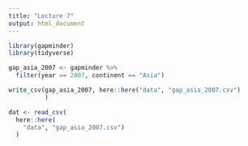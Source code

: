 ```yaml
---
title: "Lecture 7"
output: html_document
---
```


```r
library(gapminder)
library(tidyverse)
```

```r
gap_asia_2007 <- gapminder %>% 
  filter(year == 2007, continent == "Asia")
```

```r
write_csv(gap_asia_2007, here::here("data", "gap_asia_2007.csv") 
          )
```

```r
dat <- read_csv(
  here::here(
    "data", "gap_asia_2007.csv")
  )
```

